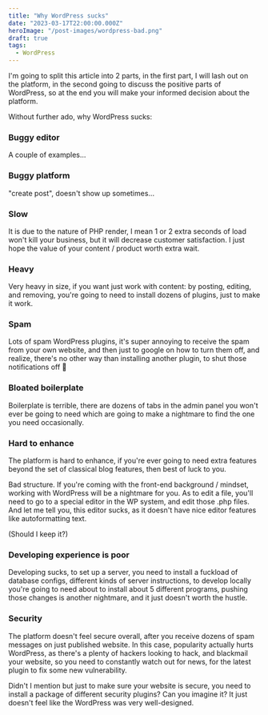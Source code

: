 ```yaml
---
title: "Why WordPress sucks"
date: "2023-03-17T22:00:00.000Z"
heroImage: "/post-images/wordpress-bad.png"
draft: true
tags:
  - WordPress
---
```


I'm going to split this article into 2 parts, in the first part, I will lash out on the platform, in the second going to discuss the positive parts of WordPress, so at the end you will make your informed decision about the platform.

Without further ado, why WordPress sucks:

### Buggy editor

A couple of examples...

### Buggy platform

"create post", doesn't show up sometimes...

### Slow

It is due to the nature of PHP render, I mean 1 or 2 extra seconds of load won't kill your business, but it will decrease customer satisfaction. I just hope the value of your content / product worth extra wait.

### Heavy

Very heavy in size, if you want just work with content: by posting, editing, and removing, you're going to need to install dozens of plugins, just to make it work.

### Spam

Lots of spam WordPress plugins, it's super annoying to receive the spam from your own website, and then just to google on how to turn them off, and realize, there's no other way than installing another plugin, to shut those notifications off 🤯

### Bloated boilerplate

Boilerplate is terrible, there are dozens of tabs in the admin panel you won't ever be going to need which are going to make a nightmare to find the one you need occasionally.

### Hard to enhance

The platform is hard to enhance, if you're ever going to need extra features beyond the set of classical blog features, then best of luck to you.

Bad structure. If you're coming with the front-end background / mindset, working with WordPress will be a nightmare for you. As to edit a file, you'll need to go to a special editor in the WP system, and edit those .php files. And let me tell you, this editor sucks, as it doesn't have nice editor features like autoformatting text.

(Should I keep it?)

### Developing experience is poor

Developing sucks, to set up a server, you need to install a fuckload of database configs, different kinds of server instructions, to develop locally you're going to need about to install about 5 different programs, pushing those changes is another nightmare, and it just doesn't worth the hustle.

### Security

The platform doesn't feel secure overall, after you receive dozens of spam messages on just published website. In this case, popularity actually hurts WordPress, as there's a plenty of hackers looking to hack, and blackmail your website, so you need to constantly watch out for news, for the latest plugin to fix some new vulnerability.

Didn't I mention but just to make sure your website is secure, you need to install a package of different security plugins? Can you imagine it? It just doesn't feel like the WordPress was very well-designed.
